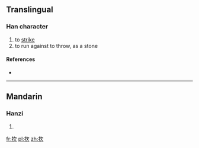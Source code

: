 ==Translingual==

===Han character===
{{Han char|rn=64|rad=手|as=04|sn=7|four=5708<sub>2</sub>|canj=手弓人 (QNO)}}

# to [[strike]]
# to run against to throw, as a stone

====References====
* {{Han ref|kx=0419.140|dkj=11847|dj=0766.060|hdz=31842.010|uh=627B|ud=25211|bh=CAEE|bd=51950}}

----

==Mandarin==

===Hanzi===
{{cmn-hanzi|pin=[[zhì]] ([[zhi4]])|wg=chih<sup>4</sup>}}

# {{defn|lang=cmn|sort=手04}}

[[fr:扻]]
[[pl:扻]]
[[zh:扻]]